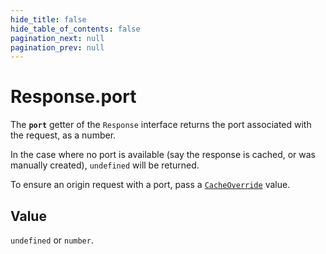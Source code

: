 ```yaml
---
hide_title: false
hide_table_of_contents: false
pagination_next: null
pagination_prev: null
---
```

# Response.port

The **`port`** getter of the `Response` interface returns the port associated with the request, as a number.

In the case where no port is available (say the response is cached, or was manually created), `undefined` will be returned.

To ensure an origin request with a port, pass a [`CacheOverride`](../../../fastly:cache-override/CacheOverride/CacheOverride.mdx) value.

## Value

`undefined` or `number`.
